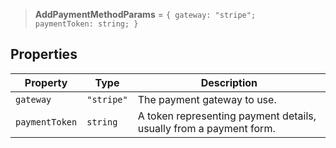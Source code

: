 > **AddPaymentMethodParams** = <code>\{ gateway: "stripe"; paymentToken: string; \}</code>

## Properties

| Property                                 | Type       | Description                                                        |
| ---------------------------------------- | ---------- | ------------------------------------------------------------------ |
| <a id="gateway"></a> `gateway`           | `"stripe"` | The payment gateway to use.                                        |
| <a id="paymenttoken"></a> `paymentToken` | `string`   | A token representing payment details, usually from a payment form. |

